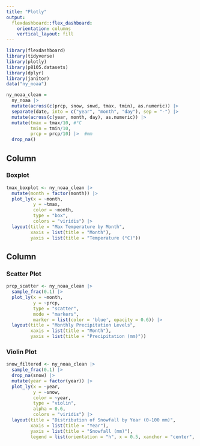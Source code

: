 ```yaml
---
title: "Plotly"
output: 
  flexdashboard::flex_dashboard:
    orientation: columns
    vertical_layout: fill
---
```


```r
library(flexdashboard)
library(tidyverse)
library(plotly)
library(p8105.datasets)
library(dplyr)
library(janitor)
data("ny_noaa")
```

```r
ny_noaa_clean =
  ny_noaa |> 
  mutate(across(c(prcp, snow, snwd, tmax, tmin), as.numeric)) |> 
  separate(date, into = c("year", "month", "day"), sep = "-") |> 
  mutate(across(c(year, month, day), as.numeric)) |> 
  mutate(tmax = tmax/10, #°C
         tmin = tmin/10,
         prcp = prcp/10) |>  #mm 
  drop_na()
```

Column {data-width=650}
-----------------------------------------------------------------------

### Boxplot

```r
tmax_boxplot <- ny_noaa_clean |> 
  mutate(month = factor(month)) |> 
  plot_ly(x = ~month, 
          y = ~tmax, 
          color = ~month, 
          type = "box", 
          colors = "viridis") |>
  layout(title = "Max Temperature by Month", 
         xaxis = list(title = "Month"), 
         yaxis = list(title = "Temperature (°C)"))
```

Column {data-width=350}
-----------------------------------------------------------------------

### Scatter Plot

```r
prcp_scatter <- ny_noaa_clean |> 
  sample_frac(0.1) |> 
  plot_ly(x = ~month, 
          y = ~prcp, 
          type = "scatter", 
          mode = "markers", 
          marker = list(color = 'blue', opacity = 0.6)) |>
  layout(title = "Monthly Precipitation Levels",
         xaxis = list(title = "Month"),
         yaxis = list(title = "Precipitation (mm)"))
```

### Violin Plot

```r
snow_filtered <- ny_noaa_clean |>
  sample_frac(0.1) |> 
  drop_na(snow) |>
  mutate(year = factor(year)) |>
  plot_ly(x = ~year, 
          y = ~snow, 
          color = ~year, 
          type = "violin", 
          alpha = 0.6, 
          colors = "viridis") |>
  layout(title = "Distribution of Snowfall by Year (0-100 mm)", 
         xaxis = list(title = "Year"), 
         yaxis = list(title = "Snowfall (mm)"), 
         legend = list(orientation = "h", x = 0.5, xanchor = "center", y = -0.2))
```

